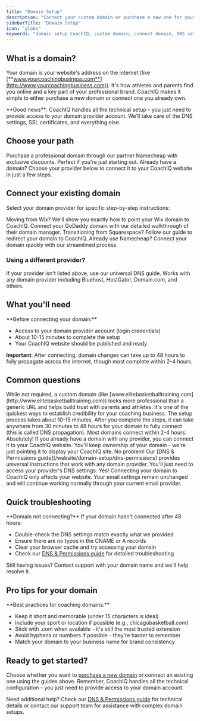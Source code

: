 ```yaml
---
title: "Domain Setup"
description: "Connect your custom domain or purchase a new one for your coaching website. Step-by-step guides for all major domain providers."
sidebarTitle: "Domain Setup"
icon: "globe"
keywords: "domain setup CoachIQ, custom domain, connect domain, DNS settings, domain providers"
---
```


## What is a domain?

Your domain is your website's address on the internet (like [**www.yourcoachingbusiness.com**](http://www.yourcoachingbusiness.com)). It's how athletes and parents find you online and a key part of your professional brand. CoachIQ makes it simple to either purchase a new domain or connect one you already own.

<Info>
  **Good news**: CoachIQ handles all the technical setup - you just need to provide access to your domain provider account. We'll take care of the DNS settings, SSL certificates, and everything else.
</Info>

## Choose your path

<CardGroup cols={2}>
  <Card title="Get a New Domain" icon="cart-shopping" href="/website/domain-setup/purchasing-domain">
    Purchase a professional domain through our partner Namecheap with exclusive discounts. Perfect if you're just starting out.
  </Card>
  <Card title="Connect Existing Domain" icon="link">
    Already have a domain? Choose your provider below to connect it to your CoachIQ website in just a few steps.
  </Card>
</CardGroup>

## Connect your existing domain

Select your domain provider for specific step-by-step instructions:

<CardGroup cols={2}>
  <Card title="Wix Domain" icon="w" href="/website/domain-setup/connecting-wix">
    Moving from Wix? We'll show you exactly how to point your Wix domain to CoachIQ.
  </Card>
  <Card title="GoDaddy Domain" icon="globe" href="/website/domain-setup/connecting-godaddy">
    Connect your GoDaddy domain with our detailed walkthrough of their domain manager.
  </Card>
  <Card title="Squarespace Domain" icon="square" href="/website/domain-setup/connecting-squarespace">
    Transitioning from Squarespace? Follow our guide to redirect your domain to CoachIQ.
  </Card>
  <Card title="Namecheap Domain" icon="tag" href="/website/domain-setup/connecting-namecheap">
    Already use Namecheap? Connect your domain quickly with our streamlined process.
  </Card>
</CardGroup>

### Using a different provider?

<Card title="DNS & Permissions" icon="server" href="/website/domain-setup/dns-permissions">
  If your provider isn't listed above, use our universal DNS guide. Works with any domain provider including Bluehost, HostGator, Domain.com, and others.
</Card>

## What you'll need

<Note>
  **Before connecting your domain:**

  - Access to your domain provider account (login credentials)
  - About 10-15 minutes to complete the setup
  - Your CoachIQ website should be published and ready

  **Important**: After connecting, domain changes can take up to 48 hours to fully propagate across the internet, though most complete within 2-4 hours.
</Note>

## Common questions

<AccordionGroup>
  <Accordion title="Do I need a custom domain?">
    While not required, a custom domain (like [www.elitebasketballtraining.com](http://www.elitebasketballtraining.com)) looks more professional than a generic URL and helps build trust with parents and athletes. It's one of the quickest ways to establish credibility for your coaching business.
  </Accordion>
  <Accordion title="How long does domain connection take?">
    The setup process takes about 10-15 minutes. After you complete the steps, it can take anywhere from 30 minutes to 48 hours for your domain to fully connect (this is called DNS propagation). Most domains connect within 2-4 hours.
  </Accordion>
  <Accordion title="Can I use a domain I already own?">
    Absolutely! If you already have a domain with any provider, you can connect it to your CoachIQ website. You'll keep ownership of your domain - we're just pointing it to display your CoachIQ site.
  </Accordion>
  <Accordion title="What if my domain provider isn't listed?">
    No problem! Our [DNS & Permissions guide](/website/domain-setup/dns-permissions) provides universal instructions that work with any domain provider. You'll just need to access your provider's DNS settings.
  </Accordion>
  <Accordion title="Will my email still work after connecting my domain?">
    Yes! Connecting your domain to CoachIQ only affects your website. Your email settings remain unchanged and will continue working normally through your current email provider.
  </Accordion>
</AccordionGroup>

## Quick troubleshooting

<Warning>
  **Domain not connecting?** If your domain hasn't connected after 48 hours:

  - Double-check the DNS settings match exactly what we provided
  - Ensure there are no typos in the CNAME or A records
  - Clear your browser cache and try accessing your domain
  - Check our [DNS & Permissions guide](/website/domain-setup/dns-permissions) for detailed troubleshooting

  Still having issues? Contact support with your domain name and we'll help resolve it.
</Warning>

## Pro tips for your domain

<Tip>
  **Best practices for coaching domains:**

  - Keep it short and memorable (under 15 characters is ideal)
  - Include your sport or location if possible (e.g., chicagobasketball.com)
  - Stick with .com when available - it's still the most trusted extension
  - Avoid hyphens or numbers if possible - they're harder to remember
  - Match your domain to your business name for brand consistency
</Tip>

## Ready to get started?

Choose whether you want to [purchase a new domain](/website/domain-setup/purchasing-domain) or connect an existing one using the guides above. Remember, CoachIQ handles all the technical configuration - you just need to provide access to your domain account.

Need additional help? Check our [DNS & Permissions guide](/website/domain-setup/dns-permissions) for technical details or contact our support team for assistance with complex domain setups.
